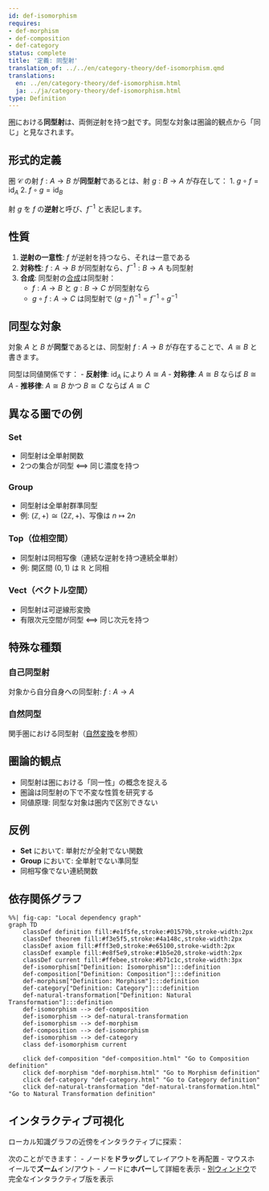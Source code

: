 ```yaml
---
id: def-isomorphism
requires:
- def-morphism
- def-composition
- def-category
status: complete
title: '定義: 同型射'
translation_of: ../../en/category-theory/def-isomorphism.qmd
translations:
  en: ../en/category-theory/def-isomorphism.html
  ja: ../ja/category-theory/def-isomorphism.html
type: Definition
---
```


[圏](def-category.qmd)における**同型射**は、両側逆射を持つ[射](def-morphism.qmd)です。同型な対象は圏論的観点から「同じ」と見なされます。

## 形式的定義

圏 $\mathcal{C}$ の射 $f: A \to B$ が**同型射**であるとは、射 $g: B \to A$ が存在して：
1. $g \circ f = \text{id}_A$
2. $f \circ g = \text{id}_B$

射 $g$ を $f$ の**逆射**と呼び、$f^{-1}$ と表記します。

## 性質

1. **逆射の一意性**: $f$ が逆射を持つなら、それは一意である
2. **対称性**: $f: A \to B$ が同型射なら、$f^{-1}: B \to A$ も同型射
3. **合成**: 同型射の[合成](def-composition.qmd)は同型射：
   - $f: A \to B$ と $g: B \to C$ が同型射なら
   - $g \circ f: A \to C$ は同型射で $(g \circ f)^{-1} = f^{-1} \circ g^{-1}$

## 同型な対象

対象 $A$ と $B$ が**同型**であるとは、同型射 $f: A \to B$ が存在することで、$A \cong B$ と書きます。

同型は同値関係です：
- **反射律**: $\text{id}_A$ により $A \cong A$
- **対称律**: $A \cong B$ ならば $B \cong A$
- **推移律**: $A \cong B$ かつ $B \cong C$ ならば $A \cong C$

## 異なる圏での例

### Set
- 同型射は全単射関数
- 2つの集合が同型 ⟺ 同じ濃度を持つ

### Group
- 同型射は全単射群準同型
- 例: $(\mathbb{Z}, +) \cong (2\mathbb{Z}, +)$、写像は $n \mapsto 2n$

### Top（位相空間）
- 同型射は同相写像（連続な逆射を持つ連続全単射）
- 例: 開区間 $(0,1)$ は $\mathbb{R}$ と同相

### Vect（ベクトル空間）
- 同型射は可逆線形変換
- 有限次元空間が同型 ⟺ 同じ次元を持つ

## 特殊な種類

### 自己同型射
対象から自分自身への同型射: $f: A \to A$

### 自然同型
関手圏における同型射（[自然変換](def-natural-transformation.qmd)を参照）

## 圏論的観点

- 同型射は圏における「同一性」の概念を捉える
- 圏論は同型射の下で不変な性質を研究する
- 同値原理: 同型な対象は圏内で区別できない

## 反例

- **Set** において: 単射だが全射でない関数
- **Group** において: 全単射でない準同型
- 同相写像でない連続関数

## 依存関係グラフ

```mermaid
%%| fig-cap: "Local dependency graph"
graph TD
    classDef definition fill:#e1f5fe,stroke:#01579b,stroke-width:2px
    classDef theorem fill:#f3e5f5,stroke:#4a148c,stroke-width:2px
    classDef axiom fill:#fff3e0,stroke:#e65100,stroke-width:2px
    classDef example fill:#e8f5e9,stroke:#1b5e20,stroke-width:2px
    classDef current fill:#ffebee,stroke:#b71c1c,stroke-width:3px
    def-isomorphism["Definition: Isomorphism"]:::definition
    def-composition["Definition: Composition"]:::definition
    def-morphism["Definition: Morphism"]:::definition
    def-category["Definition: Category"]:::definition
    def-natural-transformation["Definition: Natural Transformation"]:::definition
    def-isomorphism --> def-composition
    def-isomorphism --> def-natural-transformation
    def-isomorphism --> def-morphism
    def-composition --> def-isomorphism
    def-isomorphism --> def-category
    class def-isomorphism current

    click def-composition "def-composition.html" "Go to Composition definition"
    click def-morphism "def-morphism.html" "Go to Morphism definition"
    click def-category "def-category.html" "Go to Category definition"
    click def-natural-transformation "def-natural-transformation.html" "Go to Natural Transformation definition"
```

## インタラクティブ可視化

ローカル知識グラフの近傍をインタラクティブに探索：

::: {.graph-viz data-id="def-isomorphism" data-width="700" data-height="500"}
:::

次のことができます：
- ノードを**ドラッグ**してレイアウトを再配置
- マウスホイールで**ズーム**イン/アウト
- ノードに**ホバー**して詳細を表示
- [別ウィンドウ](../../output/interactive/def-isomorphism.html){target="_blank"}で完全なインタラクティブ版を表示
